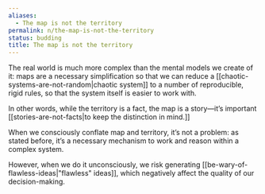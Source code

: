 ```yaml
---
aliases:
  - The map is not the territory
permalink: n/the-map-is-not-the-territory
status: budding
title: The map is not the territory
---
```

The real world is much more complex than the mental models we create of it: maps are a necessary simplification so that we can reduce a [[chaotic-systems-are-not-random|chaotic system]] to a number of reproducible, rigid rules, so that the system itself is easier to work with.

In other words, while the territory is a fact, the map is a story—it’s important [[stories-are-not-facts|to keep the distinction in mind.]]

When we consciously conflate map and territory, it’s not a problem: as stated before, it’s a necessary mechanism to work and reason within a complex system.

However, when we do it unconsciously, we risk generating [[be-wary-of-flawless-ideas|"flawless" ideas]], which negatively affect the quality of our decision-making.
